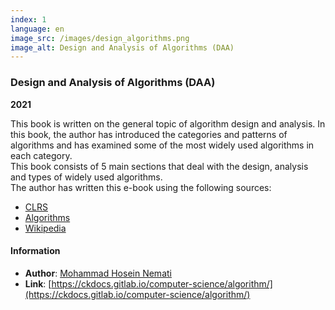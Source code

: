 ```yaml
---
index: 1
language: en
image_src: /images/design_algorithms.png
image_alt: Design and Analysis of Algorithms (DAA)
---
```


### Design and Analysis of Algorithms (DAA)

**2021**

This book is written on the general topic of algorithm design and analysis. In this book, the author has introduced the categories and patterns of algorithms and has examined some of the most widely used algorithms in each category. <br />
This book consists of 5 main sections that deal with the design, analysis and types of widely used algorithms. <br />
The author has written this e-book using the following sources:

-   [CLRS](https://www.amazon.com/Introduction-Algorithms-3rd-MIT-Press/dp/0262033844)
-   [Algorithms](https://www.amazon.com/Algorithms-4th-Robert-Sedgewick/dp/032157351X)
-   [Wikipedia](https://en.wikipedia.org/wiki/Data_structure)

#### Information

-   **Author**: [Mohammad Hosein Nemati](https://www.linkedin.com/in/mohammad-hosein-nemati-665b1813b/)
-   **Link**: [https://ckdocs.gitlab.io/computer-science/algorithm/](https://ckdocs.gitlab.io/computer-science/algorithm/)
